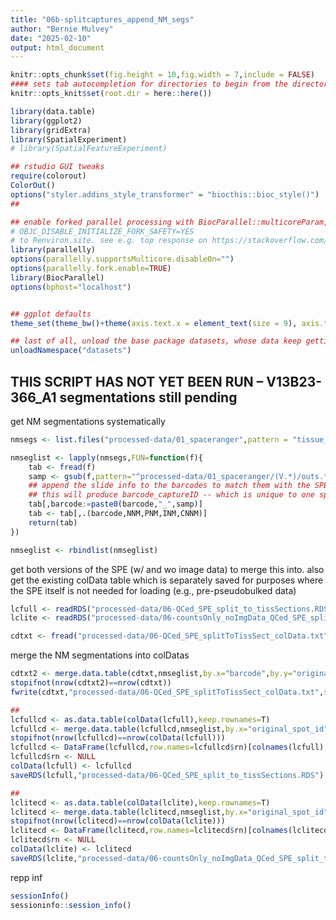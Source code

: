 ```yaml
---
title: "06b-splitcaptures_append_NM_segs"
author: "Bernie Mulvey"
date: "2025-02-10"
output: html_document
---
```


```r
knitr::opts_chunk$set(fig.height = 10,fig.width = 7,include = FALSE)
#### sets tab autocompletion for directories to begin from the directory containing the .Rproj session, instead of the script's directory if different
knitr::opts_knit$set(root.dir = here::here())

library(data.table)
library(ggplot2)
library(gridExtra)
library(SpatialExperiment)
# library(SpatialFeatureExperiment)

## rstudio GUI tweaks
require(colorout)
ColorOut()
options("styler.addins_style_transformer" = "biocthis::bioc_style()")
##

## enable forked parallel processing with BiocParallel::multicoreParam, future::, etc. seemed to need this a couple times, but otherwise havent so its here as a preventative measure. part of this is adding the line 
# OBJC_DISABLE_INITIALIZE_FORK_SAFETY=YES
# to Renviron.site. see e.g. top response on https://stackoverflow.com/questions/73638290/python-on-mac-is-it-safe-to-set-objc-disable-initialize-fork-safety-yes-globall 
library(parallelly)
options(parallelly.supportsMulticore.disableOn="")
options(parallelly.fork.enable=TRUE)
library(BiocParallel)
options(bphost="localhost")


## ggplot defaults
theme_set(theme_bw()+theme(axis.text.x = element_text(size = 9), axis.title.x = element_text(size = 8), axis.text.y = element_text(size = 8), axis.title.y = element_text(size = 9), plot.title = element_text(size = 11,hjust=0.5), strip.text = element_text(size=11), legend.text = element_text(size=8), legend.title = element_text(size=9,hjust=0.5)))

## last of all, unload the base package datasets, whose data keep getting in the way of autocompletions (e.g., Theoph is priortized over TRUE)
unloadNamespace("datasets")
```

## THIS SCRIPT HAS NOT YET BEEN RUN -- V13B23-366_A1 segmentations still pending ##

get NM segmentations systematically
```r
nmsegs <- list.files("processed-data/01_spaceranger",pattern = "tissue_spot_counts.csv",full.names = TRUE,recursive = TRUE)

nmseglist <- lapply(nmsegs,FUN=function(f){
    tab <- fread(f)
    samp <- gsub(f,pattern="^processed-data/01_spaceranger/(V.*)/outs.*$",replacement="\\1")
    ## append the slide info to the barcodes to match them with the SPE data
    ## this will produce barcode_captureID -- which is unique to one spot in an entire capture area -- and a format we retained in the SPE's colData for this exact sort of purpose
    tab[,barcode:=paste0(barcode,"_",samp)]
    tab <- tab[,.(barcode,NNM,PNM,INM,CNNM)]
    return(tab)
})

nmseglist <- rbindlist(nmseglist)
```

get both versions of the SPE (w/ and wo image data) to merge this into. also get the existing colData table which is separately saved for purposes where the SPE itself is not needed for loading (e.g., pre-pseudobulked data)
```r
lcfull <- readRDS("processed-data/06-QCed_SPE_split_to_tissSections.RDS")
lclite <- readRDS("processed-data/06-countsOnly_noImgData_QCed_SPE_split_to_tissSections.RDS")

cdtxt <- fread("processed-data/06-QCed_SPE_splitToTissSect_colData.txt")
```


merge the NM segmentations into colDatas
```r
cdtxt2 <- merge.data.table(cdtxt,nmseglist,by.x="barcode",by.y="original_spot_id")
stopifnot(nrow(cdtxt2)==nrow(cdtxt))
fwrite(cdtxt,"processed-data/06-QCed_SPE_splitToTissSect_colData.txt",sep='\t',quote=F,row.names=F,col.names=T)

##
lcfullcd <- as.data.table(colData(lcfull),keep.rownames=T)
lcfullcd <- merge.data.table(lcfullcd,nmseglist,by.x="original_spot_id",by.y="barcode")
stopifnot(nrow(lcfullcd)==nrow(colData(lcfull)))
lcfullcd <- DataFrame(lcfullcd,row.names=lcfullcd$rn)[colnames(lcfull),]
lcfullcd$rn <- NULL
colData(lcfull) <- lcfullcd
saveRDS(lcfull,"processed-data/06-QCed_SPE_split_to_tissSections.RDS")

##
lclitecd <- as.data.table(colData(lclite),keep.rownames=T)
lclitecd <- merge.data.table(lclitecd,nmseglist,by.x="original_spot_id",by.y="barcode")
stopifnot(nrow(lclitecd)==nrow(colData(lclite)))
lclitecd <- DataFrame(lclitecd,row.names=lclitecd$rn)[colnames(lclitecd),]
lclitecd$rn <- NULL
colData(lclite) <- lclitecd
saveRDS(lclite,"processed-data/06-countsOnly_noImgData_QCed_SPE_split_to_tissSections.RDS")

```

repp inf
```r
sessionInfo()
sessioninfo::session_info()
```
